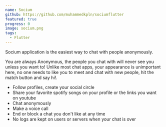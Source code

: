 ```yaml
---
name: Socium
github: https://github.com/muhammedkpln/sociumflutter
featured: true
progress: 0
image: socium.png
tags:
  - Flutter
---
```


Socium application is the easiest way to chat with people anonymously.

You are always Anonymous, the people you chat with will never see you unless you want to!
Unlike most chat apps, your appearance is unimportant here, no one needs to like you to meet and chat with new people, hit the match button and say hi!.

- Follow profiles, create your social circle
- Share your favorite spotify songs on your profile or the links you want on youtube
- Chat anonymously
- Make a voice call
- End or block a chat you don't like at any time
- No logs are kept on users or servers when your chat is over
